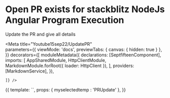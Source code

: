 
# Open PR exists for stackblitz NodeJs Angular Program Execution
Update the PR and give all details

<Meta title="Youtube15sep22/UpdatePR"   
  parameters={{
      viewMode: 'docs',
      previewTabs: { 
        canvas: { hidden: true } 
      },
  }}
  decorators={[
moduleMetadata({
  declarations: [SeptfifteenComponent],
      imports: [
        AppSharedModule,
        HttpClientModule,
        MarkdownModule.forRoot({ loader: HttpClient }),
      ],
      providers: [MarkdownService],
    }),
    
    ]} />


<Story name="UpdatePR">
  {{
   template: `<app-septfifteen [myselectedtemp]= "myselectedtemp"></app-septfifteen>`,
    props: {
    myselectedtemp : 'PRUpdate'
    },
  }}
</Story>